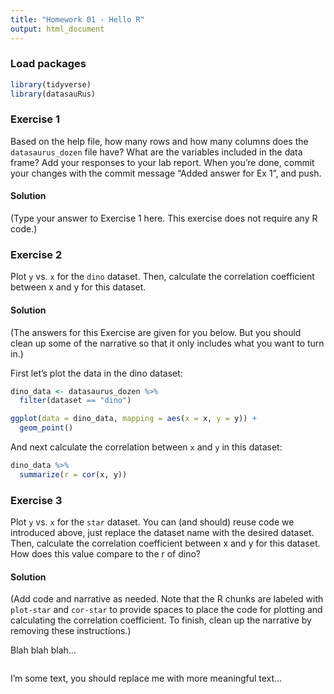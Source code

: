 ```yaml
---
title: "Homework 01 - Hello R"
output: html_document
---
```


### Load packages

```r
library(tidyverse) 
library(datasauRus)
```


### Exercise 1

Based on the help file, how many rows and how many columns does the `datasaurus_dozen` file have? What are the variables included in the data frame? Add your responses to your lab report. When you're done, commit your changes with the commit message "Added answer for Ex 1", and push.

#### Solution

(Type your answer to Exercise 1 here. This exercise does not require any R code.)

### Exercise 2

Plot `y` vs. `x` for the `dino` dataset. Then, calculate the correlation coefficient between x and y for this dataset.

#### Solution

(The answers for this Exercise are given for you below. But you should clean up some of the narrative so that it only includes what you want to turn in.)

First let's plot the data in the dino dataset:

```r
dino_data <- datasaurus_dozen %>%
  filter(dataset == "dino")

ggplot(data = dino_data, mapping = aes(x = x, y = y)) +
  geom_point()
```

And next calculate the correlation between `x` and `y` in this dataset:

```r
dino_data %>%
  summarize(r = cor(x, y))
```

### Exercise 3

Plot `y` vs. `x` for the `star` dataset. You can (and should) reuse code we introduced above, just replace the dataset name with the desired dataset. Then, calculate the correlation coefficient between x and y for this dataset. How does this value compare to the r of dino?

#### Solution

(Add code and narrative as needed. Note that the R chunks are labeled with `plot-star` and `cor-star` to provide spaces to place the code for plotting and calculating the correlation coefficient. To finish, clean up the narrative by removing these instructions.)

Blah blah blah...

```r

```

I'm some text, you should replace me with more meaningful text...

```r

```

